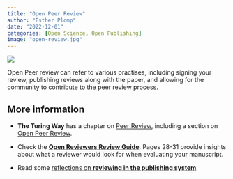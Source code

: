 ```yaml
---
title: "Open Peer Review"
author: "Esther Plomp"
date: "2022-12-01"
categories: [Open Science, Open Publishing]
image: "open-review.jpg"
---
```


[![](images/paste-121DACEA.png){fig-alt="a Mastodon poll asking about people's preferences for signed or anonymous reviewers. 44% prefer signed review, versus 27% anonymous. 17% doesn't have a preference and 13% just wanted to see the results. 112 people voted on the poll that was posted on 9 november 2022." fig-align="center"}](https://fediscience.org/@lindedomingo/109315960101734543)

Open Peer review can refer to various practises, including signing your review, publishing reviews along with the paper, and allowing for the community to contribute to the peer review process.

## More information

-   **The Turing Way** has a chapter on [Peer Review](https://the-turing-way.netlify.app/communication/peer-review.html), including a section on [Open Peer Review](https://the-turing-way.netlify.app/communication/peer-review/peer-review-open.html).

-   Check the [**Open Reviewers Review Guide**](https://doi.org/10.5281/zenodo.5484087). Pages 28-31 provide insights about what a reviewer would look for when evaluating your manuscript.

-   Read some [reflections on **reviewing in the publishing system**](http://neural-reckoning.org/reviewing.html).
